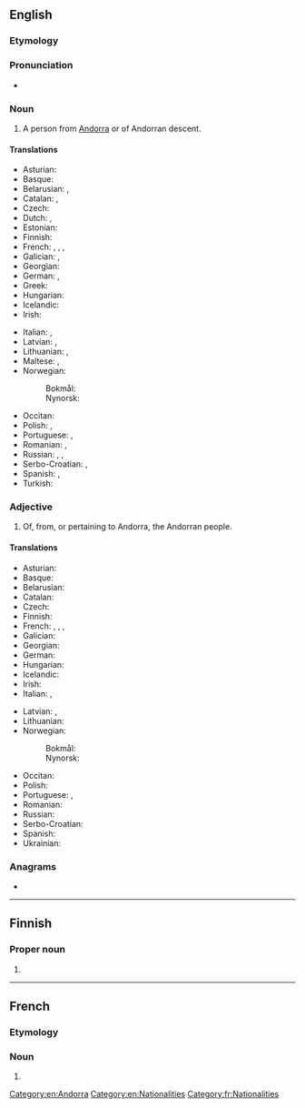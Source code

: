 {{also|andorran}}
==English==

===Etymology===
{{suffix|en|Andorra|n}}

===Pronunciation===
* {{IPA|/ænˈdɔːɹən/|lang=en}}

===Noun===
{{en-noun}}

# A person from [[Andorra]] or of Andorran descent.

====Translations====
{{trans-top|person from Andorra}}
* Asturian: {{t+|ast|andorranu|m}}
* Basque: {{t+|eu|andorratar}}
* Belarusian: {{t|be|андо́рец|m|sc=Cyrl}}, {{t|be|андо́рка|f|sc=Cyrl}}
* Catalan: {{t+|ca|andorrà|m}}, {{t+|ca|andorrana|f}}
* Czech: {{t+|cs|Andořan|m}}
* Dutch: {{t+|nl|Andorrees|m}}, {{t+|nl|Andorrese|f}}
* Estonian: {{t|et|andorralane}}
* Finnish: {{t+|fi|andorralainen}}
* French: {{t+|fr|Andorran|m}}, {{t+|fr|Andorrane|f}}, {{t+|fr|andorran|m}}, {{t+|fr|andorrane|f}}
* Galician: {{t|gl|andorrano|m}}, {{t|gl|andorrana|f}}
* Georgian: {{t|ka|ანდორელი}}
* German: {{t+|de|Andorraner|m}}, {{t+|de|Andorranerin|f}}
* Greek: {{t+|el|Ανδορρανός}}
* Hungarian: {{t+|hu|andorrai}}
* Icelandic: {{t|is|Andorramaður|m}}
* Irish: {{t|ga|Andórach|m}}
{{trans-mid}}
* Italian: {{t|it|andorrano|m}}, {{t|it|andorrana|f}}
* Latvian: {{t|lv|andorietis|m}}, {{t|lv|andoriete|f}}
* Lithuanian: {{t+|lt|andorietis|m}}, {{t+|lt|andorietė|f}}
* Maltese: {{t|mt|Andorrjan|m}}, {{t|mt|Andorrjana|f}}
* Norwegian:
*: Bokmål: {{t+|nb|andorraner|m}}
*: Nynorsk: {{t+|nn|andorranar|m}}
* Occitan: {{t|oc|andorran|m}}
* Polish: {{t+|pl|Andorczyk|m}}, {{t+|pl|Andorka|f}}
* Portuguese: {{t+|pt|andorrano|m}}, {{t|pt|andorrense|m}}
* Romanian: {{t|ro|andorran|m}}, {{t|ro|andorrană|f}}
* Russian: {{t+|ru|андо́ррец|m}}, {{t|ru|[[жи́тель]] [[Андорра|Андо́рры]]|m}}, {{t|ru|[[жи́тельница]] [[Андорра|Андо́рры]]|f}}
* Serbo-Croatian: {{t+|sh|Andorac|m}}, {{t|sh|Andorka|f}}
* Spanish: {{t+|es|andorrano|m}}, {{t+|es|andorrana|f}}
* Turkish: {{t+|tr|Andorralı}}
{{trans-bottom}}

===Adjective===
{{en-adj|-}}

# Of, from, or pertaining to Andorra, the Andorran people.

====Translations====
{{trans-top|pertaining to Andorra}}
* Asturian: {{t+|ast|andorranu}}
* Basque: {{t+|eu|andorratar}}
* Belarusian: {{t|be|андо́рскі|m|sc=Cyrl}}
* Catalan: {{t+|ca|andorrà}}
* Czech: {{t+|cs|andorrský}}
* Finnish: {{t+|fi|andorralainen}}
* French: {{t+|fr|Andorran|m}}, {{t+|fr|Andorrane|f}}, {{t+|fr|andorran|m}}, {{t+|fr|andorrane|f}}
* Galician: {{t|gl|andorrano}}
* Georgian: {{t|ka|ანდორული}}
* German: {{t+|de|andorranisch}}
* Hungarian: {{t+|hu|andorrai}}
* Icelandic: {{t|is|andorrskur|m}}
* Irish: {{t|ga|Andórach}}
* Italian: {{t|it|andorrano|m}}, {{t|it|andorrana|f}}
{{trans-mid}}
* Latvian: {{t|lv|andoriešu}}, {{t|lv|Andoras}}
* Lithuanian: {{t+|lt|andorietiškas}}
* Norwegian:
*: Bokmål: {{t|nb|andorransk}}
*: Nynorsk: {{t+|nn|andorransk}}
* Occitan: {{t|oc|andorran}}
* Polish: {{t+|pl|andorski|m}}
* Portuguese: {{t+|pt|andorrano}}, {{t|pt|andorrense}}
* Romanian: {{t|ro|andorran}}
* Russian: {{t+|ru|андо́ррский}}
* Serbo-Croatian: {{t+|sh|andorski}}
* Spanish: {{t+|es|andorrano}}
* Ukrainian: {{t|uk|андо́ррський|m|sc=Cyrl}}
{{trans-bottom}}

===Anagrams===
* {{anagrams|en|a=aadnnorr|nonradar}}

[[Category:en:Andorra]]
[[Category:en:Nationalities]]

----

==Finnish==

===Proper noun===
{{head|fi|proper noun form}}

# {{fi-form of|case=genitive|pl=singular|Andorra}}

----

==French==

===Etymology===
{{suffix|fr|Andorre|an}}

===Noun===
{{fr-noun|m|f=Andorrane}}

# {{l|en|Andorran}}

[[Category:fr:Nationalities]]